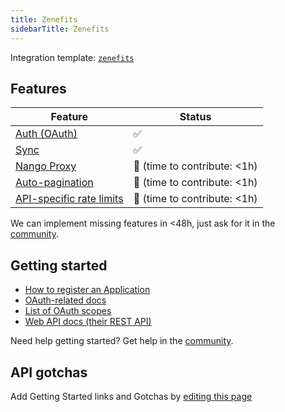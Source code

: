 ```yaml
---
title: Zenefits
sidebarTitle: Zenefits
---
```


Integration template: [`zenefits`](https://nango.dev/providers.yaml)

## Features

| Feature                                                                          | Status                          |
| -------------------------------------------------------------------------------- | ------------------------------- |
| [Auth (OAuth)](/nango-auth)                                                      | ✅                              |
| [Sync](/nango-sync)                                                              | ✅                              |
| [Nango Proxy](/nango-sync/guides/nango-proxy)                          | 🚫 (time to contribute: &lt;1h) |
| [Auto-pagination](/nango-sync/configuration#auto-pagination)                     | 🚫 (time to contribute: &lt;1h) |
| [API-specific rate limits](/nango-sync/configuration#rate-limits-retry-policies) | 🚫 (time to contribute: &lt;1h) |

<Tip>We can implement missing features in &lt;48h, just ask for it in the [community](https://nango.dev/slack).</Tip>
## Getting started

-   [How to register an Application](https://developers.zenefits.com/reference/getting-started#:~:text=%F0%9F%91%8D-,How%20do%20you%20sign%20up%3F,-We%20hope%20this)
-   [OAuth-related docs](https://developers.zenefits.com/reference/auth)
-   [List of OAuth scopes](https://developers.zenefits.com/reference/permissions)
-   [Web API docs (their REST API)](https://developers.zenefits.com/reference/overview-1)

<Tip>Need help getting started? Get help in the [community](https://nango.dev/slack).</Tip>

## API gotchas

<Note>Add Getting Started links and Gotchas by [editing this page](https://github.com/nangohq/nango/tree/master/docs-v2/integrations/all/zenefits.mdx)</Note>
